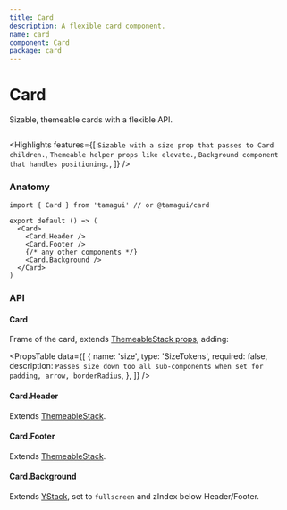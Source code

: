 ```yaml
---
title: Card
description: A flexible card component.
name: card
component: Card
package: card
---
```


# Card

<Description>Sizable, themeable cards with a flexible API.</Description>

<HeroContainer>
  <CardDemo />
</HeroContainer>

```tsx hero template=Card

```

<Highlights
  features={[
    `Sizable with a size prop that passes to Card children.`,
    `Themeable helper props like elevate.`,
    `Background component that handles positioning.`,
  ]}
/>

### Anatomy

```tsx
import { Card } from 'tamagui' // or @tamagui/card

export default () => (
  <Card>
    <Card.Header />
    <Card.Footer />
    {/* any other components */}
    <Card.Background />
  </Card>
)
```

### API

#### Card

Frame of the card, extends [ThemeableStack props](/docs/components/stacks#themeablestack), adding:

<PropsTable
  data={[
    {
      name: 'size',
      type: 'SizeTokens',
      required: false,
      description: `Passes size down too all sub-components when set for padding, arrow, borderRadius`,
    },
  ]}
/>

#### Card.Header

Extends [ThemeableStack](/docs/components/stacks#themeablestack).

#### Card.Footer

Extends [ThemeableStack](/docs/components/stacks#themeablestack).

#### Card.Background

Extends [YStack](/docs/components/stacks), set to `fullscreen` and zIndex below Header/Footer.
